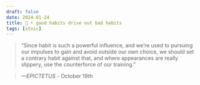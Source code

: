 ```yaml
---
draft: false 
date: 2024-01-24
title: 🗿 • good habits drive out bad habits
tags: [stoic]
---
```


>  “Since habit is such a powerful influence, and we’re used to pursuing our impulses to gain and avoid outside our own choice, we should set a contrary habit against that, and where appearances are really slippery, use the counterforce of our training.”

> *—EPICTETUS* - October 19th